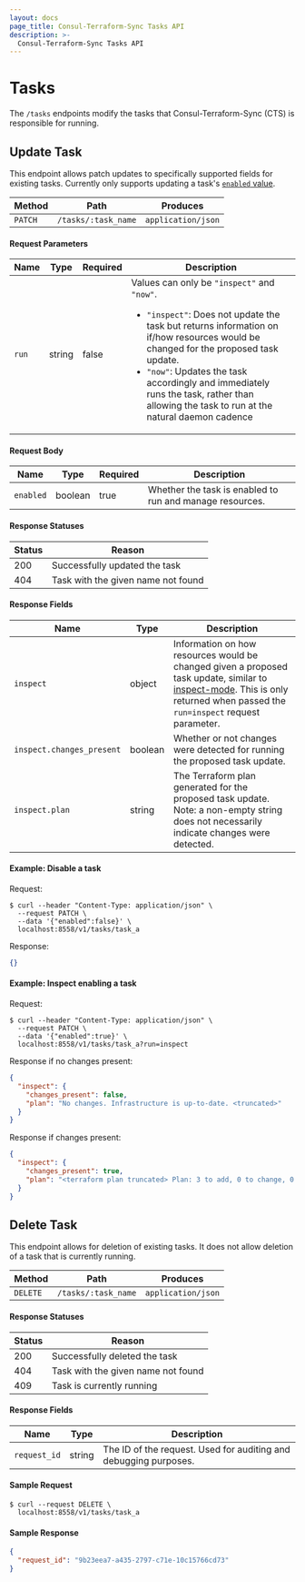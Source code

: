 ```yaml
---
layout: docs
page_title: Consul-Terraform-Sync Tasks API
description: >-
  Consul-Terraform-Sync Tasks API
---
```

# Tasks

The `/tasks` endpoints modify the tasks that Consul-Terraform-Sync (CTS) is responsible for running.

## Update Task

This endpoint allows patch updates to specifically supported fields for existing tasks. Currently only supports updating a task's [`enabled` value](/docs/nia/configuration#enabled-4).

| Method | Path                | Produces           |
| ------ | ------------------- | ------------------ |
| `PATCH`  | `/tasks/:task_name` | `application/json` |

#### Request Parameters

| Name | Type	 | Required | Description  |
| -----| ----- | -------- | ------------ |
|`run` | string | false   | Values can only be `"inspect"` and `"now"`.<br/><ul><li>`"inspect"`: Does not update the task but returns information on if/how resources would be changed for the proposed task update.</li><li> `"now"`: Updates the task accordingly and immediately runs the task, rather than allowing the task to run at the natural daemon cadence</li></ul>

#### Request Body

| Name | Type	 | Required | Description  |
| -----| ----- | -------- | ------------ |
|`enabled` | boolean | true | Whether the task is enabled to run and manage resources.|

#### Response Statuses

| Status | Reason           |
| ------ | ------------------ |
| 200  | Successfully updated the task |
| 404  | Task with the given name not found |

#### Response Fields

| Name	| Type	 | Description        |
| --------- | ------ | ------------------ |
|`inspect` | object |  Information on how resources would be changed given a proposed task update, similar to [inspect-mode](/docs/nia/cli/cli-overview#inspect-mode). This is only returned when passed the `run=inspect` request parameter.
|`inspect.changes_present` | boolean | Whether or not changes were detected for running the proposed task update.
|`inspect.plan` | string | The Terraform plan generated for the proposed task update. Note: a non-empty string does not necessarily indicate changes were detected.


#### Example: Disable a task

Request:
```shell-session
$ curl --header "Content-Type: application/json" \
  --request PATCH \
  --data '{"enabled":false}' \
  localhost:8558/v1/tasks/task_a
```

Response:
```json
{}
```

#### Example: Inspect enabling a task

Request:
```shell-session
$ curl --header "Content-Type: application/json" \
  --request PATCH \
  --data '{"enabled":true}' \
  localhost:8558/v1/tasks/task_a?run=inspect
```

Response if no changes present:
```json
{
  "inspect": {
    "changes_present": false,
    "plan": "No changes. Infrastructure is up-to-date. <truncated>"
  }
}
```

Response if changes present:
```json
{
  "inspect": {
    "changes_present": true,
    "plan": "<terraform plan truncated> Plan: 3 to add, 0 to change, 0 to destroy."
  }
}
```

## Delete Task

This endpoint allows for deletion of existing tasks. It does not allow deletion of a task that is currently running.

| Method | Path                | Produces           |
| ------ | ------------------- | ------------------ |
| `DELETE`  | `/tasks/:task_name` | `application/json` |

#### Response Statuses

| Status | Reason           |
| ------ | ------------------ |
| 200  | Successfully deleted the task |
| 404  | Task with the given name not found |
| 409  | Task is currently running |

#### Response Fields
| Name	| Type	 | Description        |
| --------- | ------ | ------------------ |
|`request_id` | string | The ID of the request. Used for auditing and debugging purposes.

#### Sample Request
```shell-session
$ curl --request DELETE \
  localhost:8558/v1/tasks/task_a
```

#### Sample Response
```json
{
  "request_id": "9b23eea7-a435-2797-c71e-10c15766cd73"
}
```
